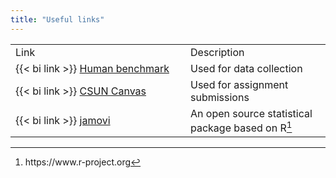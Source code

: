 ```yaml
---
title: "Useful links"
---
```


|                                                               |                                                   |
|---------------------------------------------------------------|---------------------------------------------------|
| Link                                                          | Description                                       |
| {{< bi link >}} [Human benchmark](https://humanbenchmark.com) | Used for data collection                          |
| {{< bi link >}} [CSUN Canvas](http://canvas.csun.edu)         | Used for assignment submissions                   |
| {{< bi link >}} [jamovi](http://jamovi.org)                   | An open source statistical package based on R[^1] |

[^1]: https://www.r-project.org
